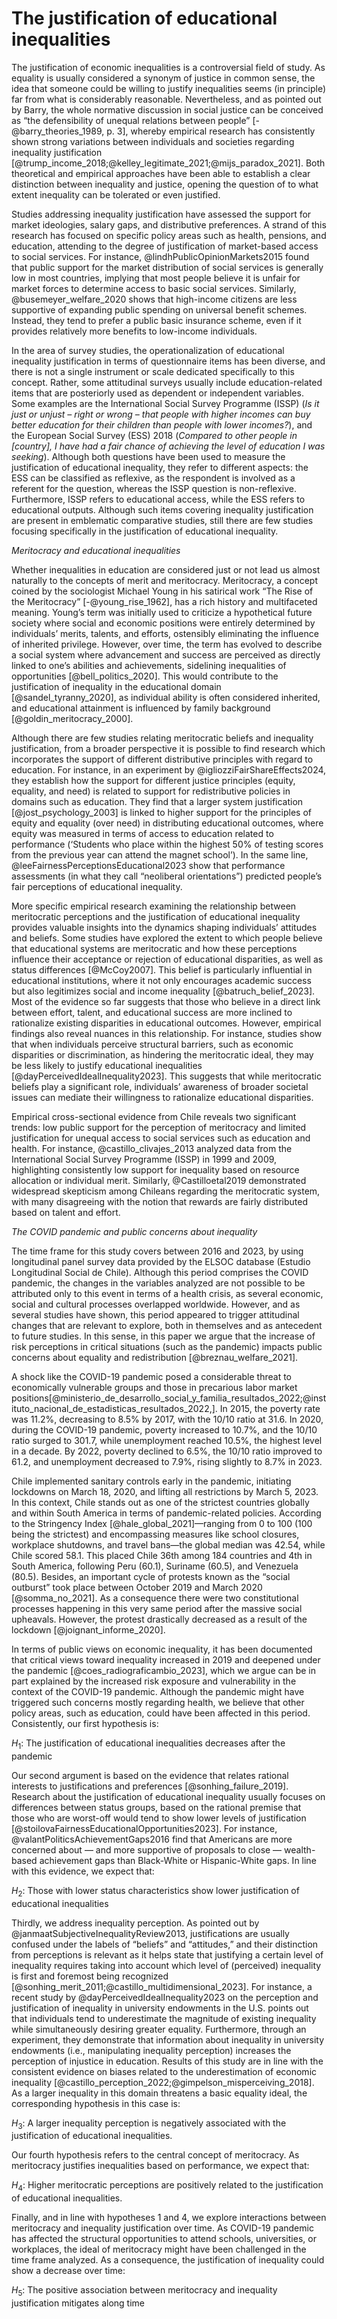 
# The justification of educational inequalities 

The justification of economic inequalities is a controversial field of study. As equality is usually considered a synonym of justice in common sense, the idea that someone could be willing to justify inequalities seems (in principle) far from what is considerably reasonable. Nevertheless, and as pointed out by Barry, the whole normative discussion in social justice can be conceived as “the defensibility of unequal relations between people” [-@barry_theories_1989, p. 3], whereby empirical research has consistently shown strong variations between individuals and societies regarding inequality justification [@trump_income_2018;@kelley_legitimate_2021;@mijs_paradox_2021]. Both theoretical and empirical approaches have been able to establish a clear distinction between inequality and justice, opening the question of to what extent inequality can be tolerated or even justified.

Studies addressing inequality justification have assessed the support for market ideologies, salary gaps, and distributive preferences. A strand of this research has focused on specific policy areas such as health, pensions, and education,  attending to the degree of justification of market-based access to social services. For instance, @lindhPublicOpinionMarkets2015 found that public support for the market distribution of social services is generally low in most countries, implying that most people believe it is unfair for market forces to determine access to basic social services. Similarly, @busemeyer_welfare_2020 shows that high-income citizens are less supportive of expanding public spending on universal benefit schemes. Instead, they tend to prefer a public basic insurance scheme, even if it provides relatively more benefits to low-income individuals.

In the area of survey studies, the operationalization of educational inequality justification in terms of questionnaire items has been diverse, and there is not a single instrument or scale dedicated specifically to this concept. Rather, some attitudinal surveys usually include education-related items that are posteriorly used as dependent or independent variables. Some examples are the International Social Survey Programme (ISSP) (_Is it just or unjust – right or wrong – that people with higher incomes can buy better education for their children than people with lower incomes?_), and the European Social Survey (ESS) 2018 (_Compared to other people in [country], I have had a fair chance of achieving the level of education I was seeking_). Although both questions have been used to measure the justification of educational inequality, they refer to different aspects: the ESS can be classified as reflexive, as the respondent is involved as a referent for the question, whereas the ISSP question is non-reflexive. Furthermore, ISSP refers to educational access, while the ESS refers to educational outputs. Although such items covering inequality justification are present in emblematic comparative studies, still there are few studies focusing specifically in the justification of educational inequality. 

_Meritocracy and educational inequalities_

Whether inequalities in education are considered just or not lead us almost naturally to the concepts of merit and meritocracy. Meritocracy, a concept coined by the sociologist Michael Young in his satirical work "The Rise of the Meritocracy" [-@young_rise_1962], has a rich history and multifaceted meaning. Young's term was initially used to criticize a hypothetical future society where social and economic positions were entirely determined by individuals' merits, talents, and efforts, ostensibly eliminating the influence of inherited privilege. However, over time, the term has evolved to describe a social system where advancement and success are perceived as directly linked to one's abilities and achievements, sidelining inequalities of opportunities [@bell_politics_2020]. This would contribute to the justification of inequality in the educational domain [@sandel_tyranny_2020], as individual ability is often considered inherited, and educational attainment is influenced by family background [@goldin_meritocracy_2000].

Although there are few studies relating meritocratic beliefs and inequality justification, from a broader perspective it is possible to find research which incorporates the support of different distributive principles with regard to education. For instance, in an experiment by @igliozziFairShareEffects2024, they establish how the support for different justice principles (equity, equality, and need) is related to support for redistributive policies in domains such as education. They find that a larger system justification  [@jost_psychology_2003] is linked to higher support for the principles of equity and equality (over need) in distributing educational outcomes, where equity was measured in terms of access to education related to performance ('Students who place within the highest 50% of testing scores from the previous year can attend the magnet school'). In the same line, @leeFairnessPerceptionsEducational2023 show that performance assessments (in what they call “neoliberal orientations”) predicted people's fair perceptions of educational inequality.

More specific empirical research examining the relationship between meritocratic perceptions and the justification of educational inequality provides valuable insights into the dynamics shaping individuals' attitudes and beliefs. Some studies have explored the extent to which people believe that educational systems are meritocratic and how these perceptions influence their acceptance or rejection of educational disparities, as well as status differences [@McCoy2007]. This belief is particularly influential in educational institutions, where it not only encourages academic success but also legitimizes social and income inequality [@batruch_belief_2023]. Most of the evidence so far suggests that those who believe in a direct link between effort, talent, and educational success are more inclined to rationalize existing disparities in educational outcomes. However, empirical findings also reveal nuances in this relationship. For instance, studies show that when individuals perceive structural barriers, such as economic disparities or discrimination, as hindering the meritocratic ideal, they may be less likely to justify educational inequalities [@dayPerceivedIdealInequality2023]. This suggests that while meritocratic beliefs play a significant role, individuals' awareness of broader societal issues can mediate their willingness to rationalize educational disparities.

Empirical cross-sectional evidence from Chile reveals two significant trends: low public support for the perception of meritocracy and limited justification for unequal access to social services such as education and health. For instance, @castillo_clivajes_2013 analyzed data from the International Social Survey Programme (ISSP) in 1999 and 2009, highlighting consistently low support for inequality based on resource allocation or individual merit. Similarly, @Castilloetal2019 demonstrated widespread skepticism among Chileans regarding the meritocratic system, with many disagreeing with the notion that rewards are fairly distributed based on talent and effort.

_The COVID pandemic and public concerns about inequality_

The time frame for this study covers between 2016 and 2023, by using longitudinal panel survey data provided by the ELSOC database (Estudio Longitudinal Social de Chile). Although this period comprises the COVID pandemic, the changes in the variables analyzed are not possible to be attributed only to this event in terms of a health crisis, as several economic, social and cultural processes overlapped worldwide. However, and as several studies have shown, this period appeared to trigger attitudinal changes that are relevant to explore, both in themselves and as antecedent to future studies. In this sense, in this paper we argue that the increase of risk perceptions in critical situations (such as the pandemic) impacts public concerns about equality and redistribution [@breznau_welfare_2021]. 

A shock like the COVID-19 pandemic posed a considerable threat to economically vulnerable groups and those in precarious labor market positions[@ministerio_de_desarrollo_social_y_familia_resultados_2022;@instituto_nacional_de_estadisticas_resultados_2022,]. In 2015, the poverty rate was 11.2%, decreasing to 8.5% by 2017, with the 10/10 ratio at 31.6. In 2020, during the COVID-19 pandemic, poverty increased to 10.7%, and the 10/10 ratio surged to 301.7, while unemployment reached 10.5%, the highest level in a decade. By 2022, poverty declined to 6.5%, the 10/10 ratio improved to 61.2, and unemployment decreased to 7.9%, rising slightly to 8.7% in 2023.

Chile implemented sanitary controls early in the pandemic, initiating lockdowns on March 18, 2020, and lifting all restrictions by March 5, 2023. In this context, Chile stands out as one of the strictest countries globally and within South America in terms of pandemic-related policies. According to the Stringency Index [@hale_global_2021]—ranging from 0 to 100 (100 being the strictest) and encompassing measures like school closures, workplace shutdowns, and travel bans—the global median was 42.54, while Chile scored 58.1. This placed Chile 36th among 184 countries and 4th in South America, following Peru (60.1), Suriname (60.5), and Venezuela (80.5). Besides, an important cycle of protests known as the "social outburst" took place between October 2019 and March 2020 [@somma_no_2021]. As a consequence there were two constitutional processes happening in this very same period after the massive social upheavals. However, the protest drastically decreased as a result of the lockdown [@joignant_informe_2020]. 

In terms of public views on economic inequality, it has been documented that critical views toward inequality increased in 2019 and deepened under the pandemic [@coes_radiograficambio_2023], which we argue can be in part explained by the increased risk exposure and vulnerability in the context of the COVID-19 pandemic. Although the pandemic might have triggered such concerns mostly regarding health, we believe that other policy areas, such as education, could have been affected in this period. Consistently, our first hypothesis is: 

$H_1$: The justification of educational inequalities decreases after the pandemic

Our second argument is based on the evidence that relates rational interests to justifications and preferences [@sonhing_failure_2019]. Research about the justification of educational inequality usually focuses on differences between status groups, based on the rational premise that those who are worst-off would tend to show lower levels of justification [@stoilovaFairnessEducationalOpportunities2023]. For instance, @valantPoliticsAchievementGaps2016 find that Americans are more concerned about — and more supportive of proposals to close — wealth-based achievement gaps than Black-White or Hispanic-White gaps. In line with this evidence, we expect that:

$H_2$: Those with lower status characteristics show lower justification of educational inequalities

Thirdly, we address inequality perception. As pointed out by @janmaatSubjectiveInequalityReview2013, justifications are usually confused under the labels of “beliefs” and “attitudes,” and their distinction from perceptions is relevant as it helps state that justifying a certain level of inequality requires taking into account which level of (perceived) inequality is first and foremost being recognized [@sonhing_merit_2011;@castillo_multidimensional_2023]. For instance, a recent study by @dayPerceivedIdealInequality2023 on the perception and justification of inequality in university endowments in the U.S. points out that individuals tend to underestimate the magnitude of existing inequality while simultaneously desiring greater equality. Furthermore, through an experiment, they demonstrate that information about inequality in university endowments (i.e., manipulating inequality perception) increases the perception of injustice in education. Results of this study are in line with the consistent evidence on biases related to the underestimation of economic inequality [@castillo_perception_2022;@gimpelson_misperceiving_2018]. As a larger inequality in this domain threatens a basic equality ideal, the corresponding hypothesis in this case is:

$H_3$: A larger inequality perception is negatively associated with the justification of educational inequalities.

Our fourth hypothesis refers to the central concept of meritocracy. As meritocracy justifies inequalities based on performance, we expect that:

$H_4$: Higher meritocratic perceptions are positively related to the justification of educational inequalities.

Finally, and in line with hypotheses 1 and 4, we explore interactions between meritocracy and inequality justification over time. As COVID-19 pandemic has affected the structural opportunities to attend schools, universities, or workplaces, the ideal of meritocracy might have been challenged in the time frame analyzed. As a consequence, the justification of inequality could show a decrease over time:

$H_5$: The positive association between meritocracy and inequality justification mitigates along time





